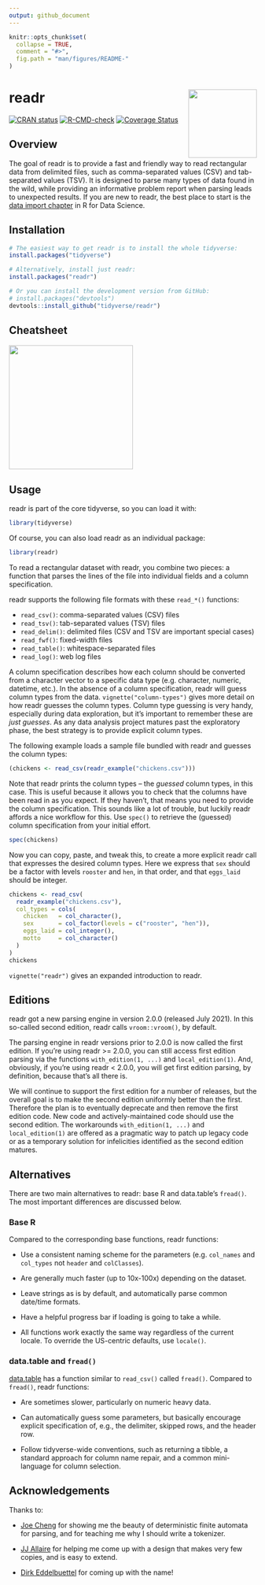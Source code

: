 ```yaml
---
output: github_document
---
```


<!-- README.md is generated from README.Rmd. Please edit that file -->

```r
knitr::opts_chunk$set(
  collapse = TRUE,
  comment = "#>",
  fig.path = "man/figures/README-"
)
```

# readr <a href="https://readr.tidyverse.org"><img src="man/figures/logo.png" align="right" height="139" /></a>

<!-- badges: start -->
[![CRAN status](https://www.r-pkg.org/badges/version/readr)](https://CRAN.R-project.org/package=readr)
[![R-CMD-check](https://github.com/tidyverse/readr/actions/workflows/R-CMD-check.yaml/badge.svg)](https://github.com/tidyverse/readr/actions/workflows/R-CMD-check.yaml)
[![Coverage Status](https://codecov.io/gh/tidyverse/readr/coverage.svg?branch=main)](https://app.codecov.io/gh/tidyverse/readr?branch=main)
<!-- badges: end -->

## Overview

The goal of readr is to provide a fast and friendly way to read rectangular data from delimited files, such as comma-separated values (CSV) and tab-separated values (TSV).
It is designed to parse many types of data found in the wild, while providing an informative problem report when parsing leads to unexpected results.
If you are new to readr, the best place to start is the [data import chapter](https://r4ds.had.co.nz/data-import.html) in R for Data Science.

## Installation

```r
# The easiest way to get readr is to install the whole tidyverse:
install.packages("tidyverse")

# Alternatively, install just readr:
install.packages("readr")
```

::: .pkgdown-devel
```r
# Or you can install the development version from GitHub:
# install.packages("devtools")
devtools::install_github("tidyverse/readr")
```
:::

## Cheatsheet

<a href="https://raw.githubusercontent.com/rstudio/cheatsheets/main/data-import.pdf"><img src="https://github.com/rstudio/cheatsheets/raw/main/pngs/thumbnails/data-import-cheatsheet-thumbs.png" height="252"/></a>

## Usage

readr is part of the core tidyverse, so you can load it with:

```r
library(tidyverse)
```

Of course, you can also load readr as an individual package:

```r
library(readr)
```

To read a rectangular dataset with readr, you combine two pieces: a function that parses the lines of the file into individual fields and a column specification.

readr supports the following file formats with these `read_*()` functions:

* `read_csv()`: comma-separated values (CSV) files
* `read_tsv()`: tab-separated values (TSV) files
* `read_delim()`: delimited files (CSV and TSV are important special cases)
* `read_fwf()`: fixed-width files
* `read_table()`: whitespace-separated files
* `read_log()`: web log files

A column specification describes how each column should be converted from a character vector to a specific data type (e.g. character, numeric, datetime, etc.).
In the absence of a column specification, readr will guess column types from the data.
`vignette("column-types")` gives more detail on how readr guesses the column types.
Column type guessing is very handy, especially during data exploration, but it's important to remember these are *just guesses*.
As any data analysis project matures past the exploratory phase, the best strategy is to provide explicit column types.

The following example loads a sample file bundled with readr and guesses the column types:

```r
(chickens <- read_csv(readr_example("chickens.csv")))
```

Note that readr prints the column types -- the *guessed* column types, in this case.
This is useful because it allows you to check that the columns have been read in as you expect.
If they haven't, that means you need to provide the column specification.
This sounds like a lot of trouble, but luckily readr affords a nice workflow for this.
Use `spec()` to retrieve the (guessed) column specification from your initial effort.

```r
spec(chickens)
```

Now you can copy, paste, and tweak this, to create a more explicit readr call that expresses the desired column types.
Here we express that `sex` should be a factor with levels `rooster` and `hen`, in that order, and that `eggs_laid` should be integer.

```r
chickens <- read_csv(
  readr_example("chickens.csv"),
  col_types = cols(
    chicken   = col_character(),
    sex       = col_factor(levels = c("rooster", "hen")),
    eggs_laid = col_integer(),
    motto     = col_character()
  )
)
chickens
```

`vignette("readr")` gives an expanded introduction to readr.

## Editions

readr got a new parsing engine in version 2.0.0 (released July 2021).
In this so-called second edition, readr calls `vroom::vroom()`, by default.

The parsing engine in readr versions prior to 2.0.0 is now called the first edition.
If you’re using readr >= 2.0.0, you can still access first edition parsing via the functions `with_edition(1, ...)` and `local_edition(1)`.
And, obviously, if you're using readr < 2.0.0, you will get first edition parsing, by definition, because that's all there is.

We will continue to support the first edition for a number of releases, but the overall goal is to make the second edition uniformly better than the first.
Therefore the plan is to eventually deprecate and then remove the first edition code.
New code and actively-maintained code should use the second edition.
The workarounds `with_edition(1, ...)` and `local_edition(1)` are offered as a pragmatic way to patch up legacy code or as a temporary solution for infelicities identified as the second edition matures.

## Alternatives

There are two main alternatives to readr: base R and data.table's `fread()`.
The most important differences are discussed below.

### Base R

Compared to the corresponding base functions, readr functions:

* Use a consistent naming scheme for the parameters (e.g. `col_names` and 
 `col_types` not `header` and `colClasses`).
 
* Are generally much faster (up to 10x-100x) depending on the dataset.

* Leave strings as is by default, and automatically parse common 
  date/time formats.

* Have a helpful progress bar if loading is going to take a while.

* All functions work exactly the same way regardless of the current locale.
  To override the US-centric defaults, use `locale()`.

### data.table and `fread()`

[data.table](https://github.com/Rdatatable/data.table) has a function similar to `read_csv()` called `fread()`. Compared to `fread()`, readr functions:

* Are sometimes slower, particularly on numeric heavy data.

* Can automatically guess some parameters, but basically encourage explicit
  specification of, e.g., the delimiter, skipped rows, and the header row.
  
* Follow tidyverse-wide conventions, such as returning a tibble, a standard
  approach for column name repair, and a common mini-language for column
  selection.

## Acknowledgements

Thanks to:

* [Joe Cheng](https://github.com/jcheng5) for showing me the beauty of
  deterministic finite automata for parsing, and for teaching me why I 
  should write a tokenizer.
  
* [JJ Allaire](https://github.com/jjallaire) for helping me come up with a
  design that makes very few copies, and is easy to extend.
  
* [Dirk Eddelbuettel](http://dirk.eddelbuettel.com) for coming up with the
  name!
